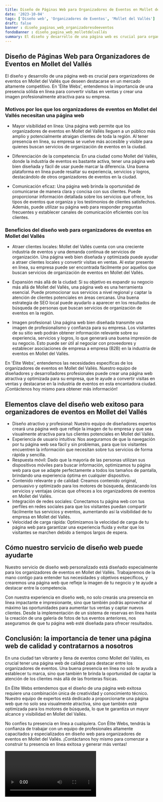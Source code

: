 ```yaml
---
title: Diseño de Páginas Web para Organizadores de Eventos en Mollet del Vallés
date: '2023-10-04'
tags: ['Diseño web', 'Organizadores de Eventos', 'Mollet del Vallés']
draft: false
banner : diseño_paginas_web_organizadoresdeeventos
fondoBanner : diseño_pagina_web_molletdelvallés
summary: El diseño y desarrollo de una página web es crucial para organizadores de eventos en Mollet del Vallés que deseen destacarse en un mercado altamente competitivo. En 'Élite Webs', entendemos la importancia de una presencia sólida en línea para convertir visitas en ventas y crear una imagen profesionalmente atractiva para su empresa.
---
```


## Diseño de Páginas Web para Organizadores de Eventos en Mollet del Vallés

El diseño y desarrollo de una página web es crucial para organizadores de eventos en Mollet del Vallés que deseen destacarse en un mercado altamente competitivo. En 'Élite Webs', entendemos la importancia de una presencia sólida en línea para convertir visitas en ventas y crear una imagen profesionalmente atractiva para su empresa.

### Motivos por los que los organizadores de eventos en Mollet del Vallés necesitan una página web

- Mayor visibilidad en línea: Una página web permite que los organizadores de eventos en Mollet del Vallés lleguen a un público más amplio y potencialmente atraigan clientes de toda la región. Al tener presencia en línea, su empresa se vuelve más accesible y visible para quienes buscan servicios de organización de eventos en la ciudad.

- Diferenciación de la competencia: En una ciudad como Mollet del Vallés, donde la industria de eventos es bastante activa, tener una página web bien diseñada y fácil de usar puede marcar la diferencia. Una buena plataforma en línea puede resaltar su experiencia, servicios y logros, destacándolo de otros organizadores de eventos en la ciudad.

- Comunicación eficaz: Una página web brinda la oportunidad de comunicarse de manera clara y concisa con sus clientes. Puede proporcionar información detallada sobre los servicios que ofrece, los tipos de eventos que organiza y los testimonios de clientes satisfechos. Además, puede utilizar su página web para responder preguntas frecuentes y establecer canales de comunicación eficientes con los clientes.

### Beneficios del diseño web para organizadores de eventos en Mollet del Vallés

- Atraer clientes locales: Mollet del Vallés cuenta con una creciente industria de eventos y una demanda continua de servicios de organización. Una página web bien diseñada y optimizada puede ayudar a atraer clientes locales y convertir visitas en ventas. Al estar presente en línea, su empresa puede ser encontrada fácilmente por aquellos que buscan servicios de organización de eventos en Mollet del Vallés.

- Expansión más allá de la ciudad: Si su objetivo es expandir su negocio más allá de Mollet del Vallés, una página web es una herramienta esencial. Puede promocionar sus servicios a nivel regional y captar la atención de clientes potenciales en áreas cercanas. Una buena estrategia de SEO local puede ayudarlo a aparecer en los resultados de búsqueda de personas que buscan servicios de organización de eventos en la región.

- Imagen profesional: Una página web bien diseñada transmite una imagen de profesionalismo y confianza para su empresa. Los visitantes de su sitio web podrán obtener información relevante sobre su experiencia, servicios y logros, lo que generará una buena impresión de su negocio. Esto puede ser útil al negociar con proveedores y establecer asociaciones de empresa a empresa (B2B) en la industria de eventos en Mollet del Vallés.

En 'Élite Webs', entendemos las necesidades específicas de los organizadores de eventos en Mollet del Vallés. Nuestro equipo de diseñadores y desarrolladores profesionales puede crear una página web atractiva y optimizada para su empresa, que le ayude a convertir visitas en ventas y destacarse en la industria de eventos en esta encantadora ciudad. ¡Contáctenos hoy mismo para obtener más información!

<GifSeo />

<Cta />

## Elementos clave del diseño web exitoso para organizadores de eventos en Mollet del Vallés
- Diseño atractivo y profesional: Nuestro equipo de diseñadores expertos creará una página web que refleje la imagen de tu empresa y que sea visualmente atractiva para tus clientes potenciales en Mollet del Vallés.
- Experiencia de usuario intuitiva: Nos aseguramos de que la navegación por tu página web sea fácil y sin problemas, para que los visitantes encuentren la información que necesitan sobre tus servicios de forma rápida y sencilla.
- Respuesta móvil: Dado que la mayoría de las personas utilizan sus dispositivos móviles para buscar información, optimizamos tu página web para que se adapte perfectamente a todos los tamaños de pantalla, brindando una experiencia óptima en cualquier dispositivo.
- Contenido relevante y de calidad: Creamos contenido original, persuasivo y optimizado para los motores de búsqueda, destacando los servicios y ventajas únicas que ofreces a los organizadores de eventos en Mollet del Vallés.
- Integración de redes sociales: Conectamos tu página web con tus perfiles en redes sociales para que los visitantes puedan compartir fácilmente tus servicios y eventos, aumentando así la visibilidad de tu empresa en Mollet del Vallés.
- Velocidad de carga rápida: Optimizamos la velocidad de carga de tu página web para garantizar una experiencia fluida y evitar que los visitantes se marchen debido a tiempos largos de espera.

## Cómo nuestro servicio de diseño web puede ayudarte
Nuestro servicio de diseño web personalizado está diseñado especialmente para los organizadores de eventos en Mollet del Vallés. Trabajaremos de la mano contigo para entender tus necesidades y objetivos específicos, y crearemos una página web que refleje la imagen de tu negocio y te ayude a destacar entre la competencia.

Con nuestra experiencia en diseño web, no solo crearás una presencia en línea impactante e impresionante, sino que también podrás aprovechar al máximo las oportunidades para aumentar tus ventas y captar nuevos clientes. Desde la implementación de un sistema de reservas en línea hasta la creación de una galería de fotos de tus eventos anteriores, nos aseguramos de que tu página web esté diseñada para ofrecer resultados.

## Conclusión: la importancia de tener una página web de calidad y contratarnos a nosotros
En una ciudad tan vibrante y llena de eventos como Mollet del Vallés, es crucial tener una página web de calidad para destacar entre los organizadores de eventos. Una buena presencia en línea no solo te ayuda a establecer tu marca, sino que también te brinda la oportunidad de captar la atención de los clientes más allá de las fronteras físicas.

En Élite Webs entendemos que el diseño de una página web exitosa requiere una combinación única de creatividad y conocimiento técnico. Nuestro equipo de expertos está dedicado a proporcionarte una página web que no solo sea visualmente atractiva, sino que también esté optimizada para los motores de búsqueda, lo que te garantiza un mayor alcance y visibilidad en Mollet del Vallés.

No confíes tu presencia en línea a cualquiera. Con Élite Webs, tendrás la confianza de trabajar con un equipo de profesionales altamente capacitados y especializados en diseño web para organizadores de eventos en Mollet del Vallés. ¡Contáctanos hoy mismo para comenzar a construir tu presencia en línea exitosa y generar más ventas!

<Video />

<CtaBot job='Organizadores de Eventos' city='Mollet del Vallés'/>

<Gmaps query='Mollet del Vallés+españa+maps' />